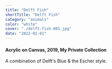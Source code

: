 ```yaml
---
title: "Delft Fish"
shortTitle: "Delft Fish"
category: "animals"
color: "white"
cover: "./delft-fish-001.jpg"
date: "2022-01-01"
---
```

    
#### Acrylic on Canvas, 2019, My Private Collection
    
A combination of Delft's Blue & the Escher style.